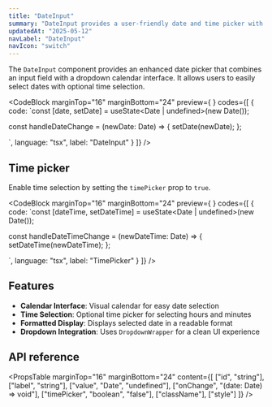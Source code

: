 ```yaml
---
title: "DateInput"
summary: "DateInput provides a user-friendly date and time picker with calendar interface."
updatedAt: "2025-05-12"
navLabel: "DateInput"
navIcon: "switch"
---
```


The `DateInput` component provides an enhanced date picker that combines an input field with a dropdown calendar interface. It allows users to easily select dates with optional time selection.

<CodeBlock
  marginTop="16"
  marginBottom="24"
  preview={
    <Row fillWidth height={24} horizontal="center" vertical="start">
      <DateInputExample />
    </Row>
  }
  codes={[
    {
      code:
`const [date, setDate] = useState<Date | undefined>(new Date());
  
const handleDateChange = (newDate: Date) => {
    setDate(newDate);
};

<DateInput
    id="date-input-example"
    label="Select Date"
    value={date}
    onChange={handleDateChange}
/>`,
      language: "tsx",
      label: "DateInput"
    }
  ]}
/>

## Time picker

Enable time selection by setting the `timePicker` prop to `true`.

<CodeBlock
  marginTop="16"
  marginBottom="24"
  preview={
    <Row fillWidth height={24} horizontal="center" vertical="start">
      <DateTimeInputExample />
    </Row>
  }
  codes={[
    {
      code:
`const [dateTime, setDateTime] = useState<Date | undefined>(new Date());
  
const handleDateTimeChange = (newDateTime: Date) => {
  setDateTime(newDateTime);
};

<DateInput
  id="date-time-input-example"
  label="Select Date & Time"
  value={dateTime}
  onChange={handleDateTimeChange}
  timePicker
/>`,
      language: "tsx",
      label: "TimePicker"
    }
  ]}
/>

## Features

- **Calendar Interface**: Visual calendar for easy date selection
- **Time Selection**: Optional time picker for selecting hours and minutes
- **Formatted Display**: Displays selected date in a readable format
- **Dropdown Integration**: Uses `DropdownWrapper` for a clean UI experience

## API reference

<PropsTable
  marginTop="16"
  marginBottom="24"
  content={[
    ["id", "string"],
    ["label", "string"],
    ["value", "Date", "undefined"],
    ["onChange", "(date: Date) => void"],
    ["timePicker", "boolean", "false"],
    ["className"],
    ["style"]
  ]}
/>